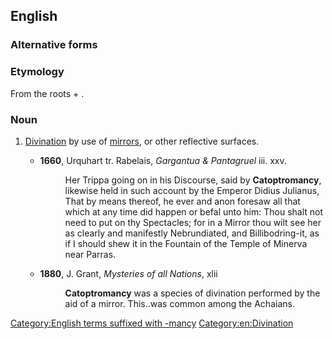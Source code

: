 ==English==

===Alternative forms===
{{alter|en|catoxtromancy|cattobomancy|cataptromancy|catoptromancie|catoptiomancy}}

===Etymology===
From the {{der|en|grc|-}} roots {{m|grc|κάτοπτρον||mirror}} + {{m|grc|μαντεία||divination, {{l|en|-mancy}}}}.

===Noun===
{{en-noun|-}}

# [[divination|Divination]] by use of [[mirror]]s, or other reflective surfaces.
#: {{cot|en|crystallomancy|enoptromancy|scrying}}
#* '''1660''', Urquhart tr. Rabelais, ''Gargantua & Pantagruel'' iii. xxv.
#*: Her Trippa going on in his Discourse, said by '''Catoptromancy''', likewise held in such account by the Emperor Didius Julianus, That by means thereof, he ever and anon foresaw all that which at any time did happen or befal unto him: Thou shalt not need to put on thy Spectacles; for in a Mirror thou wilt see her as clearly and manifestly Nebrundiated, and Billibodring-it, as if I should shew it in the Fountain of the Temple of Minerva near Parras.
#* '''1880''', J. Grant, ''Mysteries of all Nations'', xlii
#*: '''Catoptromancy''' was a species of divination performed by the aid of a mirror. This..was common among the Achaians.

[[Category:English terms suffixed with -mancy]]
[[Category:en:Divination]]